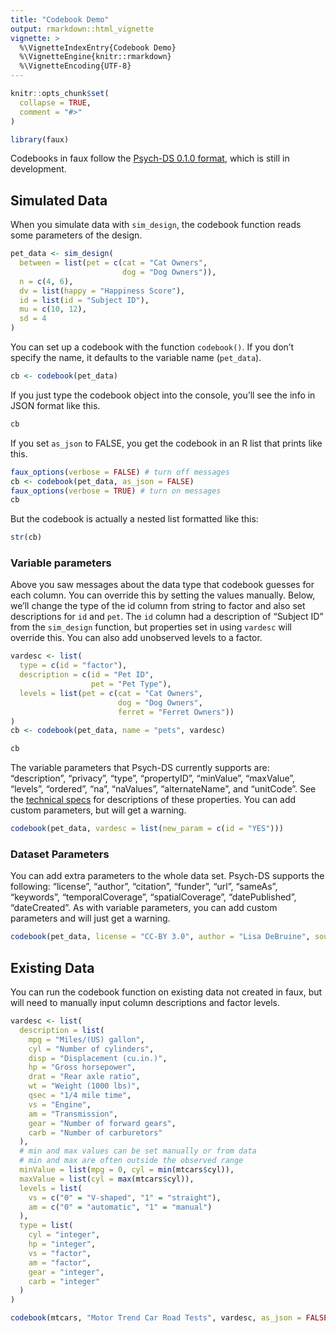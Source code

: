 ```yaml
---
title: "Codebook Demo"
output: rmarkdown::html_vignette
vignette: >
  %\VignetteIndexEntry{Codebook Demo}
  %\VignetteEngine{knitr::rmarkdown}
  %\VignetteEncoding{UTF-8}
---
```


```r
knitr::opts_chunk$set(
  collapse = TRUE,
  comment = "#>"
)
```

```r
library(faux)
```

Codebooks in faux follow the [Psych-DS 0.1.0 format](https://docs.google.com/document/d/1u8o5jnWk0Iqp_J06PTu5NjBfVsdoPbBhstht6W0fFp0/edit), which is still in development.

## Simulated Data

When you simulate data with `sim_design`, the codebook function reads some parameters of the design.

```r
pet_data <- sim_design(
  between = list(pet = c(cat = "Cat Owners", 
                         dog = "Dog Owners")),
  n = c(4, 6),
  dv = list(happy = "Happiness Score"),
  id = list(id = "Subject ID"),
  mu = c(10, 12),
  sd = 4
)
```

You can set up a codebook with the function `codebook()`. If you don't specify the name, it defaults to the variable name (`pet_data`).  

```r
cb <- codebook(pet_data)
```

If you just type the codebook object into the console, you'll see the info in JSON format like this.

```r
cb
```

If you set `as_json` to FALSE, you get the codebook in an R list that prints like this.

```r
faux_options(verbose = FALSE) # turn off messages
cb <- codebook(pet_data, as_json = FALSE)
faux_options(verbose = TRUE) # turn on messages
cb
```

But the codebook is actually a nested list formatted like this:

```r
str(cb)
```

### Variable parameters

Above you saw messages about the data type that codebook guesses for each column. You can override this by setting the values manually. Below, we'll change the type of the id column from string to factor and also set descriptions for `id` and `pet`. The `id` column had a description of "Subject ID" from the `sim_design` function, but properties set in using `vardesc` will override this. You can also add unobserved levels to a factor.

```r
vardesc <- list(
  type = c(id = "factor"),
  description = c(id = "Pet ID",
                  pet = "Pet Type"),
  levels = list(pet = c(cat = "Cat Owners",
                        dog = "Dog Owners", 
                        ferret = "Ferret Owners"))
)
cb <- codebook(pet_data, name = "pets", vardesc)

cb
```

The variable parameters that Psych-DS currently supports are: "description", "privacy", "type", "propertyID", "minValue", "maxValue", "levels", "ordered", "na", "naValues", "alternateName", and "unitCode". See the [technical specs](https://docs.google.com/document/d/1u8o5jnWk0Iqp_J06PTu5NjBfVsdoPbBhstht6W0fFp0/edit) for descriptions of these properties. You can add custom parameters, but will get a warning.

```r

codebook(pet_data, vardesc = list(new_param = c(id = "YES")))
```



### Dataset Parameters

You can add extra parameters to the whole data set. Psych-DS supports the following: "license", "author", "citation", "funder", "url", "sameAs", "keywords", "temporalCoverage", "spatialCoverage", "datePublished", "dateCreated". As with variable parameters, you can add custom parameters and will just get a warning. 

```r
codebook(pet_data, license = "CC-BY 3.0", author = "Lisa DeBruine", source = "faux")
```



## Existing Data

You can run the codebook function on existing data not created in faux, but will need to manually input column descriptions and factor levels.

```r

vardesc <- list(
  description = list(
    mpg = "Miles/(US) gallon",
    cyl = "Number of cylinders",
    disp = "Displacement (cu.in.)",
    hp = "Gross horsepower",
    drat = "Rear axle ratio",
    wt = "Weight (1000 lbs)",
    qsec = "1/4 mile time",
    vs = "Engine",
    am = "Transmission",
    gear = "Number of forward gears",
    carb = "Number of carburetors"
  ),
  # min and max values can be set manually or from data
  # min and max are often outside the observed range
  minValue = list(mpg = 0, cyl = min(mtcars$cyl)),
  maxValue = list(cyl = max(mtcars$cyl)),
  levels = list(
    vs = c("0" = "V-shaped", "1" = "straight"),
    am = c("0" = "automatic", "1" = "manual")
  ),
  type = list(
    cyl = "integer",
    hp = "integer",
    vs = "factor",
    am = "factor",
    gear = "integer",
    carb = "integer"
  )
)

codebook(mtcars, "Motor Trend Car Road Tests", vardesc, as_json = FALSE)
```

